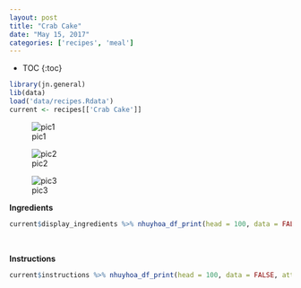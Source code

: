 ```yaml
---
layout: post
title: "Crab Cake"
date: "May 15, 2017"
categories: ['recipes', 'meal']
---
```


* TOC
{:toc}

```r
library(jn.general)
lib(data)
load('data/recipes.Rdata')
current <- recipes[['Crab Cake']]
```

![pic1](http://jnguyen92.github.io/nhuyhoa/figure/food/Crab Cake1.JPG)

![pic2](http://jnguyen92.github.io/nhuyhoa/figure/food/Crab Cake2.JPG)

![pic3](http://jnguyen92.github.io/nhuyhoa/figure/food/Crab Cake3.JPG)

**Ingredients**

```r
current$display_ingredients %>% nhuyhoa_df_print(head = 100, data = FALSE, attribute = "class = \"presenttab\"")
```

<br>

**Instructions**

```r
current$instructions %>% nhuyhoa_df_print(head = 100, data = FALSE, attribute = "class = \"presenttabnoh\"")
```

